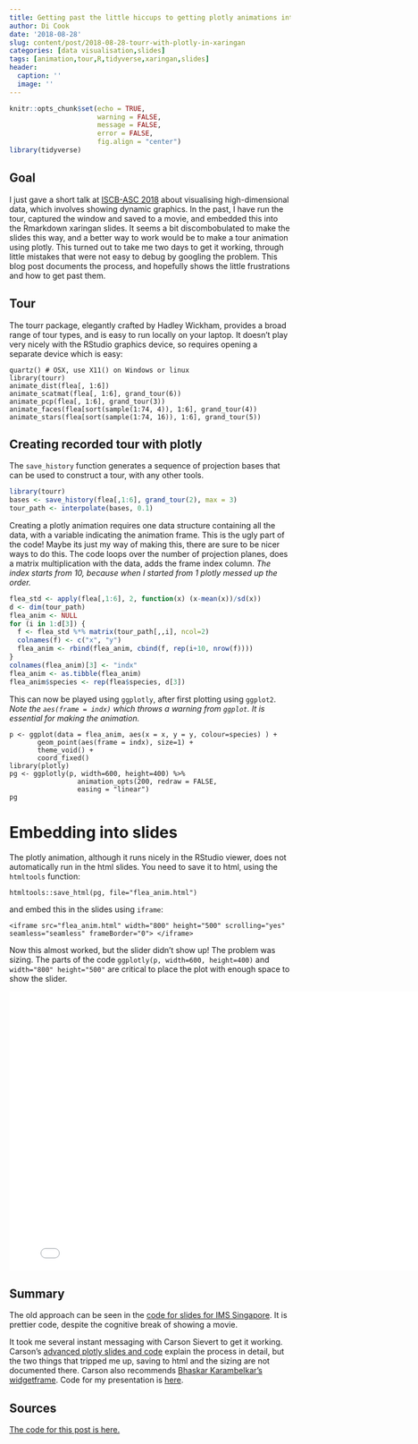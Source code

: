 ```yaml
---
title: Getting past the little hiccups to getting plotly animations into slides
author: Di Cook
date: '2018-08-28'
slug: content/post/2018-08-28-tourr-with-plotly-in-xaringan
categories: [data visualisation,slides]
tags: [animation,tour,R,tidyverse,xaringan,slides]
header:
  caption: ''
  image: ''
---
```


```r
knitr::opts_chunk$set(echo = TRUE, 
                      warning = FALSE, 
                      message = FALSE, 
                      error = FALSE,
                      fig.align = "center")
library(tidyverse)
```

## Goal

I just gave a short talk at [ISCB-ASC 2018](http://www.dicook.org/files/iscbasc2018/#1) about visualising high-dimensional data, which involves showing dynamic graphics. In the past, I have run the tour, captured the window and saved to a movie, and embedded this into the Rmarkdown xaringan slides. It seems a bit discombobulated to make the slides this way, and a better way to work would be to make a tour animation using plotly. This turned out to take me two days to get it working, through little mistakes that were not easy to debug by googling the problem. This blog post documents the process, and hopefully shows the little frustrations and how to get past them.

## Tour

The tourr package, elegantly crafted by Hadley Wickham, provides a broad range of tour types, and is easy to run locally on your laptop. It doesn't play very nicely with the RStudio graphics device, so requires opening a separate device which is easy:

```
quartz() # OSX, use X11() on Windows or linux
library(tourr)
animate_dist(flea[, 1:6])
animate_scatmat(flea[, 1:6], grand_tour(6))
animate_pcp(flea[, 1:6], grand_tour(3))
animate_faces(flea[sort(sample(1:74, 4)), 1:6], grand_tour(4))
animate_stars(flea[sort(sample(1:74, 16)), 1:6], grand_tour(5))
```

## Creating recorded tour with plotly

The `save_history` function generates a sequence of projection bases that can be used to construct a tour, with any other tools.

```r
library(tourr)
bases <- save_history(flea[,1:6], grand_tour(2), max = 3)
tour_path <- interpolate(bases, 0.1)
```

Creating a plotly animation requires one data structure containing all the data, with a variable indicating the animation frame. This is the ugly part of the code! Maybe its just my way of making this, there are sure to be nicer ways to do this. The code loops over the number of projection planes, does a matrix multiplication with the data, adds the frame index column. *The index starts from 10, because when I started from 1 plotly messed up the order.* 

```r
flea_std <- apply(flea[,1:6], 2, function(x) (x-mean(x))/sd(x))
d <- dim(tour_path)
flea_anim <- NULL
for (i in 1:d[3]) {
  f <- flea_std %*% matrix(tour_path[,,i], ncol=2)
  colnames(f) <- c("x", "y")
  flea_anim <- rbind(flea_anim, cbind(f, rep(i+10, nrow(f))))
}
colnames(flea_anim)[3] <- "indx"
flea_anim <- as.tibble(flea_anim)
flea_anim$species <- rep(flea$species, d[3])
```

This can now be played using `ggplotly`, after first plotting using `ggplot2`. *Note the `aes(frame = indx)` which throws a warning from `ggplot`. It is essential for making the animation.*

```
p <- ggplot(data = flea_anim, aes(x = x, y = y, colour=species) ) +
       geom_point(aes(frame = indx), size=1) +
       theme_void() +
       coord_fixed()
library(plotly)
pg <- ggplotly(p, width=600, height=400) %>%
                 animation_opts(200, redraw = FALSE, 
                 easing = "linear")
pg
```

# Embedding into slides

The plotly animation, although it runs nicely in the RStudio viewer, does not automatically run in the html slides. You need to save it to html, using the `htmltools` function:

```
htmltools::save_html(pg, file="flea_anim.html")    
```

and embed this in the slides using `iframe`:
 
`<iframe src="flea_anim.html" width="800" height="500" scrolling="yes" seamless="seamless" frameBorder="0"> </iframe>`

Now this almost worked, but the slider didn't show up! The problem was sizing. The parts of the code `ggplotly(p, width=600, height=400)` and `width="800" height="500"` are critical to place the plot with enough space to show the slider.

<iframe src="flea_anim.html" width="800" height="500" scrolling="yes" seamless="seamless" frameBorder="0"> </iframe>

## Summary

The old approach can be seen in the [code for slides for IMS Singapore](https://github.com/dicook/IMS-Singapore-talk). It is prettier code, despite the cognitive break of showing a movie. 

It took me several instant messaging with Carson Sievert to get it working. Carson's [advanced plotly slides and code](https://github.com/cpsievert/plotcon17/tree/master/docs/workshop/day2) explain the process in detail, but the two things that tripped me up, saving to html and the sizing are not documented there. Carson also recommends [Bhaskar Karambelkar's widgetframe](https://bhaskarvk.github.io/widgetframe/). Code for my presentation is [here](https://github.com/dicook/ISCBASC2018).

## Sources

[The code for this post is here.](https://github.com/dicook/dicook.github.io/blob/blogdown/content/post/2018-08-28-tourr-with-plotly-in-xaringan.Rmd)

